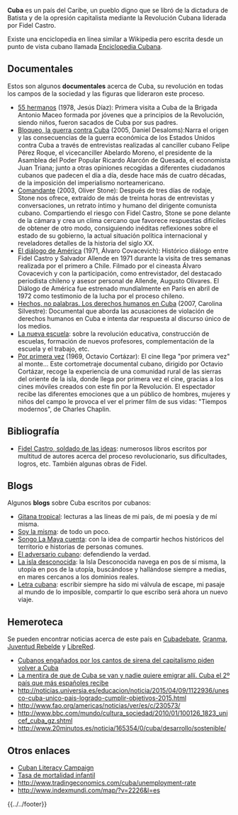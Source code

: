 <noinclude>{{header|1=Cuba}}</noinclude>

<!--<img src="../images/cuba-bandera.png" align="right" width="200px" />-->
<table align="right">
<!--<tr><td><img src="../images/cuba.gif" align="right" width="400px" /></td></tr>-->

<!--
{{header-geo
|wiki=cuba
|pais=Cuba
|nombre-oficial=República de Cuba
|bandera=
|mapa=cuba-mapa.png
}}
-->

'''Cuba''' es un país del Caribe, un pueblo digno que se libró de la dictadura de Batista y de la opresión capitalista mediante la Revolución Cubana liderada por Fidel Castro.

Existe una enciclopedia en línea similar a Wikipedia pero escrita desde un punto de vista cubano llamada [http://www.ecured.cu Enciclopedia Cubana].

== Documentales ==

Estos son algunos '''documentales''' acerca de Cuba, su revolución en todas los campos de la sociedad y las figuras que lideraron este proceso.

* [https://www.youtube.com/watch?v=-2DqEw7moCg 55 hermanos] (1978, Jesús Díaz): Primera visita a Cuba de la Brigada Antonio Maceo formada por jóvenes que a principios de la Revolución, siendo niños, fueron sacados de Cuba por sus padres.
* [https://www.youtube.com/watch?v=A_pmgGWNMcU Bloqueo, la guerra contra Cuba] (2005, Daniel Desaloms):Narra el origen y las consecuencias de la guerra económica de los Estados Unidos contra Cuba a través de entrevistas realizadas al canciller cubano Felipe Pérez Roque, el vicecanciller Abelardo Moreno, el presidente de la Asamblea del Poder Popular Ricardo Alarcón de Quesada, el economista Juan Triana; junto a otras opiniones recogidas a diferentes ciudadanos cubanos que padecen el día a día, desde hace más de cuatro décadas, de la imposición del imperialismo norteamericano.
* [https://vimeo.com/99078224 Comandante] (2003, Oliver Stone): Después de tres días de rodaje, Stone nos ofrece, extraído de más de treinta horas de entrevistas y conversaciones, un retrato íntimo y humano del dirigente comunista cubano. Compartiendo el riesgo con Fidel Castro, Stone se pone delante de la cámara y crea un clima cercano que favorece respuestas difíciles de obtener de otro modo, consiguiendo inéditas reflexiones sobre el estado de su gobierno, la actual situación política internacional y reveladores detalles de la historia del siglo XX.
* [https://www.youtube.com/watch?v=BLoIwfSV0PY El diálogo de América] (1971, Álvaro Covacevich): Histórico diálogo entre Fidel Castro y Salvador Allende en 1971 durante la visita de tres semanas realizada por el primero a Chile. Filmado por el cineasta Álvaro Covacevich y con la participación, como entrevistador, del destacado periodista chileno y asesor personal de Allende, Augusto Olivares. El Diálogo de América fue estrenado mundialmente en París en abril de 1972 como testimonio de la lucha por el proceso chileno.
* [https://www.youtube.com/watch?v=Eyi68sNofbI Hechos, no palabras. Los derechos humanos en Cuba] (2007, Carolina Silvestre): Documental que aborda las acusaciones de violación de derechos humanos en Cuba e intenta dar respuesta al discurso único de los medios.
* [https://www.youtube.com/watch?v=tlQ3HgcVQm4 La nueva escuela]: sobre la revolución educativa, construcción de escuelas, formación de nuevos profesores, complementación de la escuela y el trabajo, etc.
* [https://www.youtube.com/watch?v=KpuIu1x84e4 Por primera vez] (1969, Octavio Cortázar): El cine llega "por primera vez" al monte... Este cortometraje documental cubano, dirigido por Octavio Cortázar, recoge la experiencia de una comunidad rural de las sierras del oriente de la isla, donde llega por primera vez el cine, gracias a los cines móviles creados con este fin por la Revolución. El espectador recibe las diferentes emociones que a un público de hombres, mujeres y niños del campo le provoca el ver el primer film de sus vidas: "Tiempos modernos", de Charles Chaplin.

== Bibliografía ==

* [http://fidelcastro.cu Fidel Castro, soldado de las ideas]: numerosos libros escritos por multitud de autores acerca del proceso revolucionario, sus dificultades, logros, etc. También algunas obras de Fidel.

== Blogs ==

Algunos '''blogs''' sobre Cuba escritos por cubanos:

* [http://gitanacubana.blogspot.com Gitana tropical]: lecturas a las líneas de mi país, de mi poesía y de mí misma.
* [http://soylamismacubana.blogspot.com Soy la misma]: de todo un poco.
* [http://maerosstorres.blogspot.com Songo La Maya cuenta]: con la idea de compartir hechos históricos del territorio e historias de personas comunes.
* [http://eladversariocubano.wordpress.com El adversario cubano]: defendiendo la verdad.
* [http://la-isla-desconocida.blogspot.com La isla desconocida]: la Isla Desconocida navega en pos de sí misma, la utopía en pos de la utopía, buscándose y hallándose siempre a medias, en mares cercanos a los dominios reales.
* [http://letracubana.blogspot.com Letra cubana]: escribir siempre ha sido mi válvula de escape, mi pasaje al mundo de lo imposible, compartir lo que escribo será ahora un nuevo viaje.

== Hemeroteca ==

Se pueden encontrar noticias acerca de este país en [http://www.cubadebate.cu Cubadebate], [http://www.granma.cu Granma], [http://www.juventudrebelde.cu Juventud Rebelde] y [http://www.librered.net/?tag=cuba LibreRed].

* [http://ccaa.elpais.com/ccaa/2013/05/07/valencia/1367953205_577370.html Cubanos engañados por los cantos de sirena del capitalismo piden volver a Cuba]
* [http://www.20minutos.es/noticia/1590960/0/jovenes-preparados-espanoles/irse-fuera-empleo/emigrar-trabajo/ La mentira de que de Cuba se van y nadie quiere emigrar allí. Cuba el 2º país que más españoles recibe]
* http://noticias.universia.es/educacion/noticia/2015/04/09/1122936/unesco-cuba-unico-pais-logrado-cumplir-objetivos-2015.html
* http://www.fao.org/americas/noticias/ver/es/c/230573/
* http://www.bbc.com/mundo/cultura_sociedad/2010/01/100126_1823_unicef_cuba_gz.shtml
* http://www.20minutos.es/noticia/165354/0/cuba/desarrollo/sostenible/

== Otros enlaces ==

* [https://en.wikipedia.org/wiki/Cuban_Literacy_Campaign Cuban Literacy Campaign]
* [https://en.wikipedia.org/wiki/List_of_countries_by_infant_mortality_rate Tasa de mortalidad infantil]
* http://www.tradingeconomics.com/cuba/unemployment-rate
* http://www.indexmundi.com/map/?v=2226&l=es

<noinclude>{{../../footer}}</noinclude>
